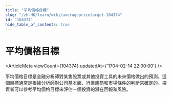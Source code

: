 ```yaml
---
title: "平均價格目標"
slug: "/zh-HK/learn/wiki/averagepricetarget-104374"
id: "104374"
hide_table_of_contents: true
---
```



# 平均價格目標

<ArticleMeta viewCount={104374} updatedAt={'1704-02-14 22:00:00'} />

平均價格目標是金融分析師對某隻股票或其他投資工具的未來價格做出的預測。這個目標通常是根據分析師對公司基本面、行業趨勢和市場條件的判斷來確定的。投資者可以參考平均價格目標來評估一個投資的潛在回報和風險。
